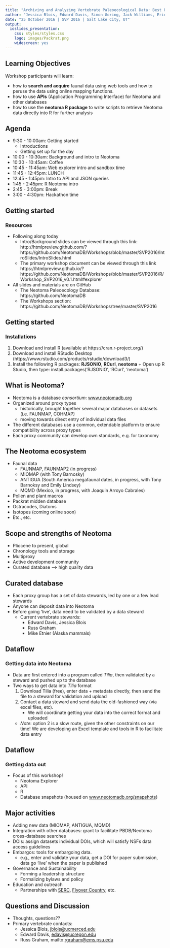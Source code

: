 ```yaml
---
title: "Archiving and Analyzing Vertebrate Paleoecological Data: Best Practices and Current Resources"
author: "Jessica Blois, Edward Davis, Simon Goring, Jack Williams, Eric C. Grimm"
date: "25 October 2016 | SVP 2016 | Salt Lake City, UT"
output: 
  ioslides_presentation:
    css: styles/styles.css
    logo: images/Packrat.png
    widescreen: yes
---
```


## Learning Objectives

Workshop participants will learn:

- how to **search and acquire** faunal data using web tools and how to peruse the data using online mapping functions. 
- how to use **APIs** (Application Programming Interface) for Neotoma and other databases
- how to use the **neotoma R package** to write scripts to retrieve Neotoma data directly into R for further analysis 


## Agenda
* 9:30 - 10:00am: Getting started
    + Introductions  
    + Getting set up for the day
* 10:00 - 10:30am: Background and intro to Neotoma
* 10:30 - 10:45am: Coffee
* 10:45 - 11:45am: Web explorer intro and sandbox time
* 11:45 - 12:45pm: LUNCH
* 12:45 - 1:45pm: Intro to API and JSON queries
* 1:45 - 2:45pm:  R Neotoma intro 
* 2:45 - 3:00pm: Break
* 3:00 - 4:30pm: Hackathon time

## Getting started
### Resources
- Following along today
    - Intro/Background slides can be viewed through this link: http://htmlpreview.github.com/?https://github.com/NeotomaDB/Workshops/blob/master/SVP2016/IntroSlides/IntroSlides.html
    - The primary workshop document can be viewed through this link
https://htmlpreview.github.io/?https://github.com/NeotomaDB/Workshops/blob/master/SVP2016/R/Workshop_SVP2016_v0.1.html#explorer

- All slides and materials are on GitHub
    - The Neotoma Paleoecology Database: https://github.com/NeotomaDB
    - The Workshops section: https://github.com/NeotomaDB/Workshops/tree/master/SVP2016

## Getting started
### Installations
  1. Download and install R (available at https://cran.r-project.org/)
  2. Download and install RStudio Desktop (https://www.rstudio.com/products/rstudio/download3/)
  3. Install the following R packages: **RJSONIO**, **RCurl**, **neotoma**
    + Open up R Studio, then type: install.packages(‘RJSONIO’, ‘RCurl’, ‘neotoma’)
 
## What is Neotoma?
- Neotoma is a database *consortium*: [www.neotomadb.org](www.neotomadb.org)
- Organized around proxy types
    - historically, brought together several major databases or datasets (i.e. FAUNMAP, COHMAP)
    - moving towards direct entry of individual data files
- The different databases use a common, extendable platform to ensure compatibility across proxy types
- Each proxy community can develop own standards, e.g. for taxonomy

## The Neotoma ecosystem
- Faunal data
    - FAUNMAP, FAUNMAP2 (in progress)
    - MIOMAP (with Tony Barnosky)
    - ANTIGUA (South America megafaunal dates, in progress, with Tony Barnoksy and Emily Lindsey)
    - MQMD (Mexico, in progress, with Joaquin Arroyo Cabrales)
- Pollen and plant macros
- Packrat midden database
- Ostracodes, Diatoms
- Isotopes (coming online soon)
- Etc., etc.

## Scope and strengths of Neotoma
- Pliocene to present, global
- Chronology tools and storage
- Multiproxy
- Active development community
- Curated database --> high quality data

## Curated database
- Each proxy group has a set of data stewards, led by one or a few lead stewards
- Anyone can deposit data into Neotoma
- Before going 'live', data need to be validated by a data steward
    - Current vertebrate stewards:
        - Edward Davis, Jessica Blois
        - Russ Graham
        - Mike Etnier (Alaska mammals)

## Dataflow
### Getting data into Neotoma
- Data are first entered into a program called *Tilia*, then validated by a steward and pushed up to the database
- Two ways to get data into *Tilia* format
    1. Download Tilia (free), enter data + metadata directly, then send the file to a steward for validation and upload
    2. Contact a data steward and send data the old-fashioned way (via excel files, etc).
        - We will coordinate getting your data into the correct format and uploaded
    - *Note*: option 2 is a slow route, given the other constraints on our time! We are developing an Excel template and tools in R to facilitate data entry  

## Dataflow
### Getting data out
- Focus of this workshop!
    - Neotoma Explorer
    - API
    - R
    - Database snapshots (housed on [www.neotomadb.org/snapshots](www.neotomadb.org/snapshots))

## Major activities
- Adding new data (MIOMAP, ANTIGUA, MQMD)
- Integration with other databases: grant to facilitate PBDB/Neotoma cross-database searches
- DOIs: assign datasets individual DOIs, which will satisfy NSFs data access guidelines
- Embargos: tools for embargoing data.
    - e.g., enter and validate your data, get a DOI for paper submission, data go 'live' when the paper is published
- Governance and Sustainability
    - Forming a leadership structure
    - Formalizing bylaws and policy
- Education and outreach
    - Partnerships with [SERC](http://serc.carleton.edu/index.html), [Flyover Country](http://fc.umn.edu/), etc.
    
## Questions and Discussion
- Thoughts, questions??
- Primary vertebrate contacts:
    - Jessica Blois, [jblois@ucmerced.edu](mailto:jblois@ucmerced.edu)
    - Edward Davis, [edavis@uoregon.edu](mailto:edavis@uoregon.edu)
    - Russ Graham, mailto:[rgraham@ems.psu.edu](mailto:rgraham@ems.psu.edu)
